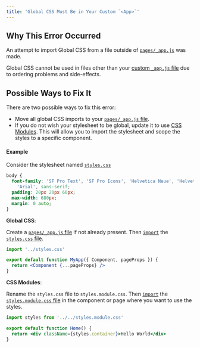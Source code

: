 ```yaml
---
title: 'Global CSS Must Be in Your Custom `<App>`'
---
```


## Why This Error Occurred

An attempt to import Global CSS from a file outside of [`pages/_app.js`](/docs/pages/building-your-application/routing/custom-app) was made.

Global CSS cannot be used in files other than your [custom `_app.js` file](/docs/pages/building-your-application/routing/custom-app) due to ordering problems and side-effects.

## Possible Ways to Fix It

There are two possible ways to fix this error:

- Move all global CSS imports to your [`pages/_app.js` file](/docs/pages/building-your-application/routing/custom-app).
- If you do not wish your stylesheet to be global, update it to use [CSS Modules](/docs/pages/building-your-application/styling/css-modules). This will allow you to import the stylesheet and scope the styles to a specific component.

#### Example

Consider the stylesheet named [`styles.css`](/docs/pages/building-your-application/styling/css-modules)

```css filename="styles.css"
body {
  font-family: 'SF Pro Text', 'SF Pro Icons', 'Helvetica Neue', 'Helvetica',
    'Arial', sans-serif;
  padding: 20px 20px 60px;
  max-width: 680px;
  margin: 0 auto;
}
```

**Global CSS**:

Create a [`pages/_app.js` file](/docs/pages/building-your-application/routing/custom-app) if not already present. Then [`import`](https://developer.mozilla.org/docs/Web/JavaScript/Reference/Statements/import) the [`styles.css` file](/docs/pages/building-your-application/styling/css-modules).

```jsx filename="pages/_app.js"
import '../styles.css'

export default function MyApp({ Component, pageProps }) {
  return <Component {...pageProps} />
}
```

**CSS Modules**:

Rename the `styles.css` file to `styles.module.css`. Then [`import`](https://developer.mozilla.org/docs/Web/JavaScript/Reference/Statements/import) the [`styles.module.css` file](/docs/pages/building-your-application/styling/css-modules) in the component or page where you want to use the styles.

```jsx filename="pages/index.js"
import styles from '../../styles.module.css'

export default function Home() {
  return <div className={styles.container}>Hello World</div>
}
```
